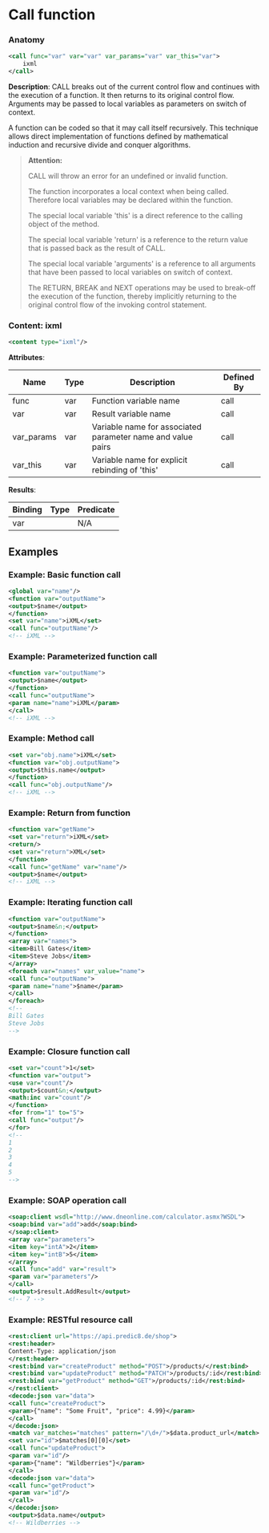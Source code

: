 # Call function

### Anatomy

```xml
<call func="var" var="var" var_params="var" var_this="var">
    ixml
</call>
```

 **Description**:
 CALL breaks out of the current control flow and continues with the execution of a function. It then returns to its original control flow. Arguments may be passed to local variables as parameters on switch of context.

A function can be coded so that it may call itself recursively. This technique allows direct implementation of functions defined by mathematical induction and recursive divide and conquer algorithms.


> **Attention:**
>
> CALL will throw an error for an undefined or invalid function.
> 
> The function incorporates a local context when being called. Therefore local variables may be declared within the function.
> 
> The special local variable 'this' is a direct reference to the calling object of the method.
> 
> The special local variable 'return' is a reference to the return value that is passed back as the result of CALL.
> 
> The special local variable 'arguments' is a reference to all arguments that have been passed to local variables on switch of context.
> 
> The RETURN, BREAK and NEXT operations may be used to break-off the execution of the function, thereby implicitly returning to the original control flow of the invoking control statement.

### Content: ixml

```xml
<content type="ixml"/>
```

**Attributes**:

| Name | Type | Description | Defined By |
| ---- | ---- | ----------- | ---------- |
| func | var | Function variable name | call |
| var | var | Result variable name | call |
| var_params | var | Variable name for associated parameter name and value pairs | call |
| var_this | var | Variable name for explicit rebinding of 'this' | call |


**Results**:

| Binding | Type | Predicate |
| ------- | ---- | --------- |
| var |  | N/A |


## Examples

### Example: Basic function call

```xml
<global var="name"/>
<function var="outputName">
<output>$name</output>
</function>
<set var="name">iXML</set>
<call func="outputName"/>
<!-- iXML -->
```

### Example: Parameterized function call

```xml
<function var="outputName">
<output>$name</output>
</function>
<call func="outputName">
<param name="name">iXML</param>
</call>
<!-- iXML -->
```

### Example: Method call

```xml
<set var="obj.name">iXML</set>
<function var="obj.outputName">
<output>$this.name</output>
</function>
<call func="obj.outputName"/>
<!-- iXML -->
```

### Example: Return from function

```xml
<function var="getName">
<set var="return">iXML</set>
<return/>
<set var="return">XML</set>
</function>
<call func="getName" var="name"/>
<output>$name</output>
<!-- iXML -->
```

### Example: Iterating function call

```xml
<function var="outputName">
<output>$name&n;</output>
</function>
<array var="names">
<item>Bill Gates</item>
<item>Steve Jobs</item>
</array>
<foreach var="names" var_value="name">
<call func="outputName">
<param name="name">$name</param>
</call>
</foreach>
<!--
Bill Gates
Steve Jobs
-->
```

### Example: Closure function call

```xml
<set var="count">1</set>
<function var="output">
<use var="count"/>
<output>$count&n;</output>
<math:inc var="count"/>
</function>
<for from="1" to="5">
<call func="output"/>
</for>
<!--
1
2
3
4
5
-->
```

### Example: SOAP operation call

```xml
<soap:client wsdl="http://www.dneonline.com/calculator.asmx?WSDL">
<soap:bind var="add">add</soap:bind>
</soap:client>
<array var="parameters">
<item key="intA">2</item>
<item key="intB">5</item>
</array>
<call func="add" var="result">
<param var="parameters"/>
</call>
<output>$result.AddResult</output>
<!-- 7 -->
```

### Example: RESTful resource call

```xml
<rest:client url="https://api.predic8.de/shop">
<rest:header>
Content-Type: application/json
</rest:header>
<rest:bind var="createProduct" method="POST">/products/</rest:bind>
<rest:bind var="updateProduct" method="PATCH">/products/:id</rest:bind>
<rest:bind var="getProduct" method="GET">/products/:id</rest:bind>
</rest:client>
<decode:json var="data">
<call func="createProduct">
<param>{"name": "Some Fruit", "price": 4.99}</param>
</call>
</decode:json>
<match var_matches="matches" pattern="/\d+/">$data.product_url</match>
<set var="id">$matches[0][0]</set>
<call func="updateProduct">
<param var="id"/>
<param>{"name": "Wildberries"}</param>
</call>
<decode:json var="data">
<call func="getProduct">
<param var="id"/>
</call>
</decode:json>
<output>$data.name</output>
<!-- Wildberries -->
```

